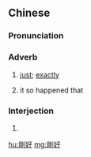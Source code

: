 {{also|刚好}}
==Chinese==
{{zh-forms|s=刚好}}

===Pronunciation===
{{zh-pron
|m=gānghǎo
|c=gong1 hou2
|cat=adv,intj
}}

===Adverb===
{{zh-adv}}

# [[just]]; [[exactly]]
#: {{zh-x|他 剛好 準時 到 校。|He arrived at school '''exactly''' on time.}}
# it so happened that
#: {{zh-x|炸彈 爆炸 的 時候，我 剛好 就 在 現場。|When the bomb exploded, I '''happened to''' be there.}}

===Interjection===
{{zh-interj}}

# {{qualifier|used by itself to indicate that the correct amount of change has been given}}

[[hu:剛好]]
[[mg:剛好]]